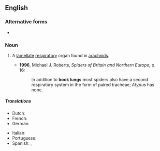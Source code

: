 ==English==
{{wikipedia}}

===Alternative forms===
* {{l|en|book-lung}}

===Noun===
{{en-noun}}

# {{lb|en|arachnology}} A [[lamellate]] [[respiratory]] organ found in [[arachnids]].
#* '''1996''', Michael J. Roberts, ''Spiders of Britain and Northern Europe'', p. 16:
#*:In addition to '''book lungs''' most spiders also have a second respiratory system in the form of paired tracheae; ''Atypus'' has none.

=====Translations=====
{{trans-top|A lamellate respiratory organ found in arachnids}}
* Dutch: {{t+|nl|boeklong|f|m}}
* French: {{t|fr|phyllotrachée|f}}
* German: {{t|de|Buchlunge|f}}
{{trans-mid}}
* Italian: {{t|it|polmone a libro|m}}
* Portuguese: {{t|pt|filotraquéia|f}}
* Spanish: {{t|es|pulmón en libro|m}}, {{t|es|filotráquea|f}}
{{trans-bottom}}